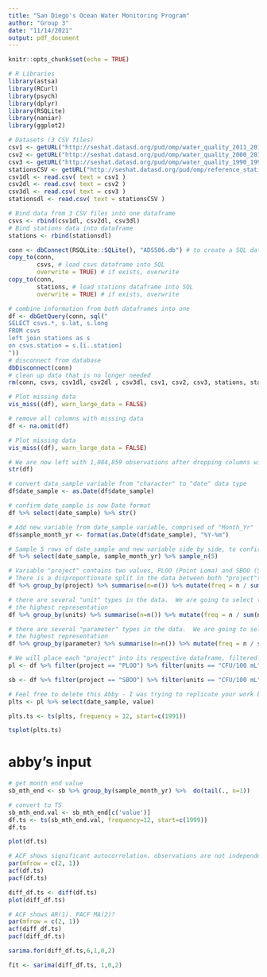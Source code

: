 ```yaml
---
title: "San Diego's Ocean Water Monitoring Program"
author: "Group 3"
date: "11/14/2021"
output: pdf_document
---
```


```r
knitr::opts_chunk$set(echo = TRUE)
```

```r
# R Libraries
library(astsa)
library(RCurl)
library(psych)
library(dplyr)
library(RSQLite)
library(naniar)
library(ggplot2)
```

```r
# Datasets (3 CSV files)
csv1 <- getURL("http://seshat.datasd.org/pud/omp/water_quality_2011_2019_datasd.csv")
csv2 <- getURL("http://seshat.datasd.org/pud/omp/water_quality_2000_2010_datasd.csv")
csv3 <- getURL("http://seshat.datasd.org/pud/omp/water_quality_1990_1999_datasd.csv")
stationsCSV <- getURL("http://seshat.datasd.org/pud/omp/reference_stations_water_quality.csv")
csv1dl <- read.csv( text = csv1 )
csv2dl <- read.csv( text = csv2 )
csv3dl <- read.csv( text = csv3 )
stationsdl <- read.csv( text = stationsCSV )
```

```r
# Bind data from 3 CSV files into one dataframe
csvs <- rbind(csv1dl, csv2dl, csv3dl)
# Bind stations data into dataframe
stations <- rbind(stationsdl)
```

```r
conn <- dbConnect(RSQLite::SQLite(), "ADS506.db") # to create a SQL database in memory
copy_to(conn,
        csvs, # load csvs dataframe into SQL
        overwrite = TRUE) # if exists, overwrite
copy_to(conn,
        stations, # load stations dataframe into SQL
        overwrite = TRUE) # if exists, overwrite
```

```r
# combine information from both dataframes into one
df <- dbGetQuery(conn, sql("
SELECT csvs.*, s.lat, s.long 
FROM csvs 
left join stations as s 
on csvs.station = s.[ï..station]
"))
# disconnect from database
dbDisconnect(conn)
# clean up data that is no longer needed
rm(conn, csvs, csv1dl, csv2dl , csv3dl, csv1, csv2, csv3, stations, stationsdl, stationsCSV)
```

```r
# Plot missing data
vis_miss((df), warn_large_data = FALSE)
```

```r
# remove all columns with missing data
df <- na.omit(df)
```

```r
# Plot missing data
vis_miss((df), warn_large_data = FALSE)
```

```r
# We are now left with 1,084,859 observations after dropping columns with missing data
str(df)
```

```r
# convert data_sample variable from "character" to "date" data type
df$date_sample <- as.Date(df$date_sample)
```

```r
# confirm date_sample is now Date format
df %>% select(date_sample) %>% str()
```

```r
# Add new variable from date_sample variable, comprised of "Month_Yr"
df$sample_month_yr <- format(as.Date(df$date_sample), "%Y-%m")
```

```r
# Sample 5 rows of date_sample and new variable side by side, to confirm new variable creation
df %>% select(date_sample, sample_month_yr) %>% sample_n(5)
```

```r
# Variable "project" contains two values, PLOO (Point Loma) and SBOO (South Bay).
# There is a disproportionate split in the data between both "project"s.
df %>% group_by(project) %>% summarise(n=n()) %>% mutate(freq = n / sum(n))
```

```r
# there are several "unit" types in the data.  We are going to select the "unit" type with
# the highest representation
df %>% group_by(units) %>% summarise(n=n()) %>% mutate(freq = n / sum(n))
```

```r
# there are several "parameter" types in the data.  We are going to select the "parameter" type with
# the highest representation
df %>% group_by(parameter) %>% summarise(n=n()) %>% mutate(freq = n / sum(n))
```

```r
# We will place each "project" into its respective dataframe, filtered for a specific unit and parameter type
pl <- df %>% filter(project == "PLOO") %>% filter(units == "CFU/100 mL") %>% filter(parameter == "ENTERO")

sb <- df %>% filter(project == "SBOO") %>% filter(units == "CFU/100 mL") %>% filter(parameter == "ENTERO")
```

```r
# Feel free to delete this Abby - I was trying to replicate your work below
plts <- pl %>% select(date_sample, value)

plts.ts <- ts(plts, frequency = 12, start=c(1991))

tsplot(plts.ts)
```


# abby's input

```r
# get month end value
sb_mth_end <- sb %>% group_by(sample_month_yr) %>%  do(tail(., n=1))
```


```r
# convert to TS
sb_mth_end.val <- sb_mth_end[c('value')]
df.ts <- ts(sb_mth_end.val, frequency=12, start=c(1999))
df.ts
```

```r
plot(df.ts)
```

```r
# ACF shows significant autocorrelation. observations are not independent.
par(mfrow = c(2, 1))
acf(df.ts)
pacf(df.ts)
```


```r
diff_df.ts <- diff(df.ts)
plot(diff_df.ts)
```


```r
# ACF shows AR(1). PACF MA(2)?
par(mfrow = c(2, 1))
acf(diff_df.ts)
pacf(diff_df.ts)
```

```r
sarima.for(diff_df.ts,6,1,0,2)
```

```r
fit <- sarima(diff_df.ts, 1,0,2)
```
